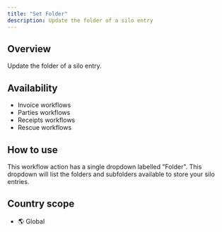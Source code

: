 ```yaml
---
title: "Set Folder"
description: Update the folder of a silo entry
---
```


## Overview

Update the folder of a silo entry.

## Availability

* Invoice workflows
* Parties workflows
* Receipts workflows
* Rescue workflows

## How to use

This workflow action has a single dropdown labelled "Folder". This dropdown will list the folders and subfolders available to store your silo entries. 

## Country scope

* 🌎 Global